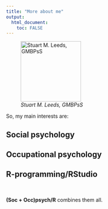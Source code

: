 ```yaml
---
title: "More about me"
output: 
  html_document:
    toc: FALSE
---
```



![_Stuart M. Leeds, GMBPsS_](./images/me2020sq.jpg){height=165}

So, my main interests are:

## Social psychology

## Occupational psychology

## R-programming/RStudio

<br>

__(Soc + Occ)psych/R__ combines them all.
